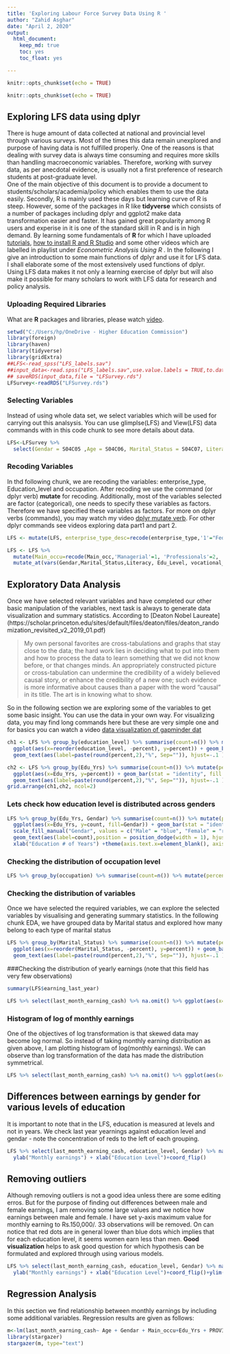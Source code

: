 ```yaml
---
title: 'Exploring Labour Force Survey Data Using R '
author: "Zahid Asghar"
date: "April 2, 2020"
output:
  html_document:
    keep_md: true
    toc: yes
    toc_float: yes

---
```


```r
knitr::opts_chunk$set(echo = TRUE)
```


```r
knitr::opts_chunk$set(echo = TRUE)
```


## Exploring LFS data using dplyr

There is huge amount of data collected at national and provincial level through various surveys. Most of the times this data remain unexplored and purpose of having data is not fulfilled properly. One of the reasons is that dealing with survey data is always time consuming and requires more skills than handling macroeconomic variables. Therefore, working with survey data, as per anecdotal evidence, is usually not a first preference of research students at post-graduate level.  
    One of the main objective of this document is to provide a document to students/scholars/academia/policy  which enables them to use the data easily. Secondly, R is mainly used these days but learning curve of R is steep. However, some of the packages in R like __tidyverse__ which consists of a number of packages including dplyr and ggplot2 make data transformation easier and faster. It has gained great popularity among R users and experise in it is one of the standard skill in R and is in high demand. By learning some fundamentals of __R__ for which I have uploaded [tutorials](https://www.youtube.com/c/datavisualizationandanalytics_ZahidAsghar), [how to install R and R Studio](https://www.youtube.com/watch?v=ZNBZevfYgo0) and some other videos which are labelled in playlist under *Econometric Analysis Using R* .
In the following I give an introduction to some main functions of dplyr and use it for LFS data. I shall elaborate some of the most extensively used functions of dplyr. Using LFS data makes it not only a learning exercise of dplyr but will also make it possible for many scholars to work with LFS data for research and policy analysis.
 
### Uploading Required Libraries
What are __R__ packages and libraries, please watch [video](https://youtu.be/SRSNdCZ_QnE).

```r
setwd("C:/Users/hp/OneDrive - Higher Education Commission")
library(foreign)
library(haven)
library(tidyverse)
library(gridExtra)
##LFS<-read_spss("LFS_labels.sav")
##input_data<-read.spss("LFS_labels.sav",use.value.labels = TRUE,to.data.frame = TRUE)
## saveRDS(input_data,file = "LFSurvey.rds")
LFSurvey<-readRDS("LFSurvey.rds")
```

### Selecting Variables
 
Instead of using whole data set, we select variables which will be used for carrying out this analsysis. You can use glimplse(LFS) and View(LFS) data commands with in this code chunk to see more details about data.

```r
LFS<-LFSurvey %>% 
  select(Gendar = S04C05 ,Age = S04C06, Marital_Status = S04C07, Literacy = S04C08, Edu_Level = S04C09, vocational_training = S04C11, duration_of_training_weeks = S04C13, last_month_earning_kind = S07C042, last_month_earning_cash = S07C043, enterprise_type = S05C11, earning_last_year = S07C053, education_level,occupation, industry,Region,PROVINCE,prov6) 

```

### Recoding Variables

In thd following chunk, we are recoding the variables: enterprise_type, Education_level and occupation. After recoding we use the command (or dplyr verb) __mutate__ for recoding. Additionally, most of the variables selected are factor (categorical), one needs to specify these variables as factors. Therefore we have specified these variables as factors. For more on dplyr verbs (commands), you may watch my video [dplyr mutate verb](https://www.youtube.com/watch?v=U9ETTwGYRUY). For other dplyr commands see videos exploring data part1 and part 2.

```r
LFS <- mutate(LFS, enterprise_type_desc=recode(enterprise_type,'1'="Federal",'2'="Provincial",'3'="Local_body",'4'="Pub_Ent", '5'="Pub_Lim",'6'="Pvt_lim",'7'="Coop_Soc",'8'="Inv_own",'9'="Partnership",'10'="Other", .default = "Unmatched", .missing = "N/A"), Edu_Yrs=recode(education_level,"No formal education" = 0,"Nursery but below KG" = 0.5,"KG but below Primary" = 1, "Primary but below Middle" = 6, "Middle But below Matric" = 9, "Mattic but below intermediate" = 11, "Intermediate below Degree" = 12, "Degree in engineering" = 16, "Degree in Medicine" = 16,"Degree in computer" = 16), Main_occ=recode(occupation, 'Chief Exective, senior officials and legislators'="Managerial",'Admistrative and Commercial Managers'="Managerial",'Production and specialized service Managers'="Managerial",'Hospitality retail and other service Managers'="Managerial",'Science and engineering profesioanls'="Professionals",'Health professionals'="Professionals",'Teaching professionals'="Professionals",'Business and administration professionals'="Professionals", 'Informaion and communication technology professional'="Professionals",'Information and communication technology professional'="Professionals",'legal, social and cultural professional'="Professionals",'Scinnce and engineering associate professional'="Technician", 'Business and adminstration assocaite professionals'="Technician", 'Legal, social cultural and related associate professional'="Technician", 'Health associate professional'="Technician",'Informtion and communication Technician'="Technician",'Informtion and communication technicians'="Clerks" ,'Clerical and keyboard clerks'="Clerks", 'Business and adminstration assocaite professionals'="Clerks", 'Legal, social cultural and related associate professional'="Clerks", 'Informtion and communication Technician'="Clerks",'Clerical and keyboard clerks'="Clerks",'42'="Clerks", 'Numerical and material recording clerks'="Clerks", 'other clerical support workers'="Clerks",'personal service workers'="Services", 'salers workers'="Services", 'personal care workers'="Services",'protective service workers'="Services",'craft and related trade workers'="Craft",'Metal, machinary and related trade workers'="Craft", 'Handicraft and printing workers'="Craft", 'electrical and electronic trade workers'="Craft",'Food processing, wood working, garments and other craft related trade workers'="Craft",'stationery, plant and machine operators'="Operators", 'Assemblers'="Operators", 'Drivers and mobile plant operators'="Operators",'Cleaners and helpers'="Elementary", 'Agricultural, forestery and fishery labourers'="Elementary", 'Labourer in Mining, construction, manufacturing and transport'="Elementary", 'Food preparation Assistant'="Elementary",'Street and related sales and service workers'="Elementary",'Refuse workers and Elementary workers'="Elementary",'subsistence farmers, fishers, hunters a'="Elementary", 'msrlte oriented skilled fishery, forestery and hunting workers'="Elementary",'Market orineted skilled agriculture workers'="Skilled",'Refuse workers and elementary workers'="Elementary",'msrlte oriented skilled fishery, forestery and hunting workers'="Skilled",'subsistence farmers, fishers, hunters and gatherers'="Elementary",'armed forces'="Services",'Hospitality  retail and other service Managers'="Managerial", .default = 'Unmathed')) 

LFS <- LFS %>% 
  mutate(Main_occu=recode(Main_occ,'Managerial'=1, 'Professionals'=2, 'Technician'=3, 'Informtion and communication technicians'=4, 'Clerks'=4, 'Services'=5, 'Skilled'=9, 'Elementary'=6, 'Craft'=7, 'Operators'=8, 'Elementary'=5)) %>%
  mutate_at(vars(Gendar,Marital_Status,Literacy, Edu_Level, vocational_training,duration_of_training_weeks, education_level,occupation, industry,Region,PROVINCE,enterprise_type_desc,Edu_Yrs,Main_occu),as.factor)
```


## Exploratory Data Analysis
 Once we have selected relevant variables and have completed our other basic manipulation of the variables, next task is always to generate data visualization and summary statistics. According to 
 [Deaton Nobel Laureate] (https://scholar.princeton.edu/sites/default/files/deaton/files/deaton_randomization_revisited_v2_2019_01.pdf)  
 
 >  My own personal favorites are cross-tabulations and graphs that stay close to the data; the hard work lies in deciding what to put into them and how to process the data to learn something that we did not know before, or that changes minds. An appropriately constructed picture or cross-tabulation can undermine the credibility of a widely believed causal story, or enhance the credibility of a new one; such evidence is more informative about causes than a paper with the word “causal” in its title. The art is in knowing what to show.   
 
 So in the following section we are exploring some of the variables to get some basic insight. You can use the data in your own way. For visualizing data, you may find long commands here but these are very simple one and for basics you can watch a video [data visualization of gapminder dat](https://youtu.be/NQkxbpsLxI4)
 

```r

ch1 <- LFS %>% group_by(education_level) %>% summarise(count=n()) %>% mutate(percent = (count/sum(count))*100) %>% na.omit() %>%
  ggplot(aes(x=reorder(education_level, -percent), y=percent)) + geom_bar(stat = "identity", fill = "blue" )  +  
  geom_text(aes(label=paste(round(percent,2),"%", Sep="")), hjust=-.1 ) +   xlab("Education Level") + ylim(0, 40) +theme(axis.text.x=element_blank(), axis.title.x=element_blank()) + coord_flip()

ch2 <- LFS %>% group_by(Edu_Yrs) %>% summarise(count=n()) %>% mutate(percent = (count/sum(count))*100) %>% na.omit() %>%
  ggplot(aes(x=Edu_Yrs, y=percent)) + geom_bar(stat = "identity", fill = "blue" )  +  
  geom_text(aes(label=paste(round(percent,2),"%", Sep="")), hjust=-.1 ) +   xlab("Education # of Years") + ylim(0, 40) +theme(axis.text.x=element_blank(), axis.title.x=element_blank()) + coord_flip()
grid.arrange(ch1,ch2, ncol=2)


```

### Lets check how education level is distributed across genders

```r
LFS %>% group_by(Edu_Yrs, Gendar) %>% summarise(count=n()) %>% mutate(percent = (count/sum(count))*100) %>% na.omit() %>%
  ggplot(aes(x=Edu_Yrs, y=count, fill=Gendar)) + geom_bar(stat = "identity" ,position = 'dodge')  +  
  scale_fill_manual("Gendar", values = c("Male" = "blue", "Female" = "red")) +
  geom_text(aes(label=count),position = position_dodge(width = 1), hjust=-.2)+ ylim(0, 60000) +
  xlab("Education # of Years") +theme(axis.text.x=element_blank(), axis.title.x=element_blank()) + coord_flip()
```

### Checking the distribution of occupation level
```r
LFS %>% group_by(occupation) %>% summarise(count=n()) %>% mutate(percent = (count/sum(count))*100)
```

### Checking the distribution of variables
Once we have selected the required variables, we can explore the selected variables by visualising and generating summary statistics. In the following chunk EDA, we have grouped data by Marital status and explored how many belong to each type of marital status
```r
LFS %>% group_by(Marital_Status) %>% summarise(count=n()) %>% mutate(percent = (count/sum(count))*100) %>% 
  ggplot(aes(x=reorder(Marital_Status, -percent), y=percent)) + geom_bar(stat = "identity", fill = "blue" )  +  
  geom_text(aes(label=paste(round(percent,2),"%", Sep="")), hjust=-.1 ) +   xlab("Marital Status") + ylim(0, 40) +theme(axis.text.x=element_blank(), axis.title.x=element_blank()) + coord_flip()
```


###Checking the distribution of yearly earnings (note that this field has very few observations)

```r
summary(LFS$earning_last_year)

```

```r
LFS %>% select(last_month_earning_cash) %>% na.omit() %>% ggplot(aes(x=last_month_earning_cash)) + geom_histogram(bins = 100, color="blue") +  xlab("Earnings last year") + ylab("No of Individuals") 
```
### Histogram of log of monthly earnings


One of the objectives of log transformation is that skewed data may become log normal. So instead of taking monthly earning distribution as given above, I am plotting histogram of log(monthly earnings). We can observe than log transformation of the data has made the distribution symmetrical.

```r
LFS %>% select(last_month_earning_cash) %>% na.omit() %>% ggplot(aes(x=log(last_month_earning_cash))) + geom_histogram(bins = 100, color="blue") +  xlab("Earnings last year") + ylab("No of Individuals") 
```







## Differences between earnings by gender for various levels of education

It is important to note that in the LFS, education is measured at levels and not in years. We check last year yearnings against education level and gendar - note the concentration of reds to the left of each grouping.

```r
LFS %>% select(last_month_earning_cash, education_level, Gendar) %>% na.omit() %>% ggplot() + geom_point(aes(x=education_level,y=last_month_earning_cash,color=Gendar), alpha = .2) +    scale_color_manual(values = c("Male" = "blue", "Female" = "red")) +
  ylab("Monthly earnings") + xlab("Education Level")+coord_flip()
```

## Removing outliers 

Although removing outliers is not a good idea unless there are some editing erros. But for the purpose of finding out differences between male and female earnings, I am removing some large values and we notice how earnings between male and female. I have set y-axis maximum value for monthly earning to Rs.150,000/. 33 observations will be removed. On can notice that red dots are in general lower than blue dots which implies that for each education level, it seems women earn less than men. __Good visualization__ helps to ask good question for which hypothesis can be formulated and explored through using various models.



```r
LFS %>% select(last_month_earning_cash, education_level, Gendar) %>% na.omit() %>% ggplot() + geom_point(aes(x=education_level,y=last_month_earning_cash,color=Gendar), alpha = .2) +    scale_color_manual(values = c("Male" = "blue", "Female" = "red")) +
  ylab("Monthly earnings") + xlab("Education Level")+coord_flip()+ylim(0,150000)
```


## Regression Analysis

In this section we find relationship between monthly earnings by including some additional variables. Regression results are given as follows: 


```r
m<-lm(last_month_earning_cash~ Age + Gendar + Main_occu+Edu_Yrs + PROVINCE  ,data = LFS)
library(stargazer)
stargazer(m, type="text")
```

